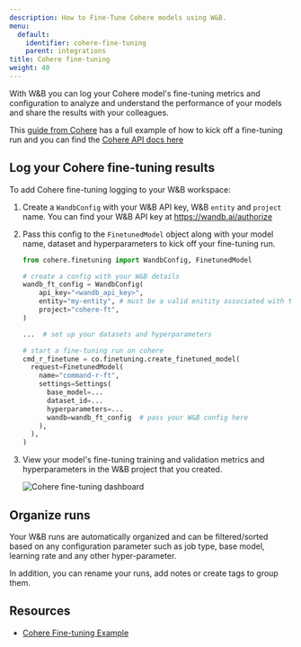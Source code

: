 ```yaml
---
description: How to Fine-Tune Cohere models using W&B.
menu:
  default:
    identifier: cohere-fine-tuning
    parent: integrations
title: Cohere fine-tuning
weight: 40
---
```

With W&B you can log your Cohere model's fine-tuning metrics and configuration to analyze and understand the performance of your models and share the results with your colleagues.

This [guide from Cohere](https://docs.cohere.com/page/convfinqa-finetuning-wandb) has a full example of how to kick off a fine-tuning run and you can find the [Cohere API docs here](https://docs.cohere.com/reference/createfinetunedmodel#request.body.settings.wandb)

## Log your Cohere fine-tuning results

To add Cohere fine-tuning logging to your W&B workspace:

1. Create a `WandbConfig` with your W&B API key, W&B `entity` and `project` name. You can find your W&B API key at https://wandb.ai/authorize

2. Pass this config to the `FinetunedModel` object along with your model name, dataset and hyperparameters to kick off your fine-tuning run.


    ```python
    from cohere.finetuning import WandbConfig, FinetunedModel

    # create a config with your W&B details
    wandb_ft_config = WandbConfig(
        api_key="<wandb_api_key>",
        entity="my-entity", # must be a valid enitity associated with the provided API key
        project="cohere-ft",
    )

    ...  # set up your datasets and hyperparameters

    # start a fine-tuning run on cohere
    cmd_r_finetune = co.finetuning.create_finetuned_model(
      request=FinetunedModel(
        name="command-r-ft",
        settings=Settings(
          base_model=...
          dataset_id=...
          hyperparameters=...
          wandb=wandb_ft_config  # pass your W&B config here
        ),
      ),
    )
    ```

3. View your model's fine-tuning training and validation metrics and hyperparameters in the W&B project that you created.

    <Frame>
    <img src="/images/integrations/cohere_ft.png" alt="Cohere fine-tuning dashboard"  />
    </Frame>


## Organize runs

Your W&B runs are automatically organized and can be filtered/sorted based on any configuration parameter such as job type, base model, learning rate and any other hyper-parameter.

In addition, you can rename your runs, add notes or create tags to group them.


## Resources

* [Cohere Fine-tuning Example](https://github.com/cohere-ai/notebooks/blob/kkt_ft_cookbooks/notebooks/finetuning/convfinqa_finetuning_wandb.ipynb)
